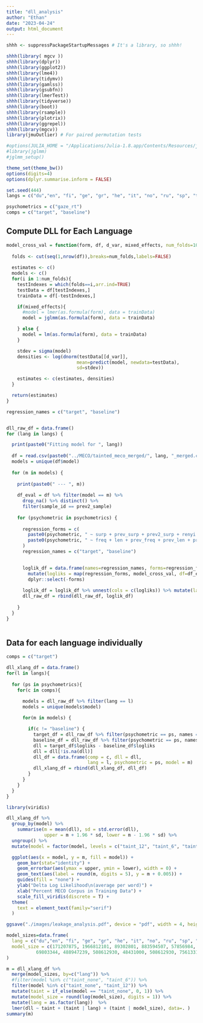 ```yaml
---
title: "dll_analysis"
author: "Ethan"
date: "2023-04-24"
output: html_document
---
```


```r
shhh <- suppressPackageStartupMessages # It's a library, so shhh!

shhh(library( mgcv ))
shhh(library(dplyr))
shhh(library(ggplot2))
shhh(library(lme4))
shhh(library(tidymv))
shhh(library(gamlss))
shhh(library(gsubfn))
shhh(library(lmerTest))
shhh(library(tidyverse))
shhh(library(boot))
shhh(library(rsample))
shhh(library(plotrix))
shhh(library(ggrepel))
shhh(library(mgcv))
library(jmuOutlier) # For paired permutation tests

#options(JULIA_HOME = "/Applications/Julia-1.8.app/Contents/Resources/julia/bin/")
#library(jglmm)
#jglmm_setup()

theme_set(theme_bw())
options(digits=4)
options(dplyr.summarise.inform = FALSE)
```

```r

set.seed(444)
langs = c("du","en", "fi", "ge", "gr", "he", "it", "no", "ru", "sp", "tr")

psychometrics = c("gaze_rt")
comps = c("target", "baseline")

```

## Compute DLL for Each Language

```r

model_cross_val = function(form, df, d_var, mixed_effects, num_folds=10){
  
  folds <- cut(seq(1,nrow(df)),breaks=num_folds,labels=FALSE)
  
  estimates <- c()
  models <- c()
  for(i in 1:num_folds){
    testIndexes = which(folds==i,arr.ind=TRUE)
    testData = df[testIndexes,]
    trainData = df[-testIndexes,]

    if(mixed_effects){
      #model = lmer(as.formula(form), data = trainData)
      model = jglmm(as.formula(form), data = trainData)

    } else {
      model = lm(as.formula(form), data = trainData)
    }

    stdev = sigma(model)
    densities <- log(dnorm(testData[[d_var]],
                          mean=predict(model, newdata=testData),
                          sd=stdev))

    estimates <- c(estimates, densities)
  }

  return(estimates)
}

```


```r


regression_names = c("target", "baseline")


dll_raw_df = data.frame()
for (lang in langs) {

  print(paste0("Fitting model for ", lang))
  
  df = read.csv(paste0("../MECO/tainted_meco_merged/", lang, "_merged.csv"))
  models = unique(df$model)
  
  for (m in models) {
    
    print(paste0(" --- ", m))
    
    df_eval = df %>% filter(model == m) %>%
      drop_na() %>% distinct() %>%
      filter(sample_id == prev2_sample)
  
    for (psychometric in psychometrics) {
      
      regression_forms = c(
        paste0(psychometric, " ~ surp + prev_surp + prev2_surp + renyi + prev_renyi + prev2_renyi + freq + len + prev_freq + prev_len + prev2_freq + prev2_len"),
        paste0(psychometric, " ~ freq + len + prev_freq + prev_len + prev2_freq + prev2_len")
      )
      regression_names = c("target", "baseline")

      
      loglik_df = data.frame(names=regression_names, forms=regression_forms) %>%
        mutate(logliks = map(regression_forms, model_cross_val, df=df_eval, d_var=psychometric, mixed_effects=F )) %>%
        dplyr::select(-forms)
      
      loglik_df = loglik_df %>% unnest(cols = c(logliks)) %>% mutate(lang = lang, psychometric = psychometric, model = m)
      dll_raw_df = rbind(dll_raw_df, loglik_df)
      
    }
  }
}



```

## Data for each language individually

```r
comps = c("target")

dll_xlang_df = data.frame()
for(l in langs){
  
  for (ps in psychometrics){
    for(c in comps){

      models = dll_raw_df %>% filter(lang == l)
      models = unique(models$model)
      
      for(m in models) {

        if(c != "baseline") {
          target_df = dll_raw_df %>% filter(psychometric == ps, names == c, lang == l, model == m)
          baseline_df = dll_raw_df %>% filter(psychometric == ps, names == "baseline", lang == l, model == m)
          dll = target_df$logliks - baseline_df$logliks
          dll = dll[!is.na(dll)]
          dll_df = data.frame(comp = c, dll = dll,
                              lang = l, psychometric = ps, model = m)
          dll_xlang_df = rbind(dll_xlang_df, dll_df)
        }
      }
    }
  }
}

```


```r
library(viridis)

dll_xlang_df %>%
  group_by(model) %>%
    summarise(m = mean(dll), sd = std.error(dll),
              upper = m + 1.96 * sd, lower = m - 1.96 * sd) %>%
  ungroup() %>%
  mutate(model = factor(model, levels = c("taint_12", "taint_6", "taint_none"), labels = c("100%", "50%", "0%"))) %>%

  ggplot(aes(x = model, y = m, fill = model)) +
    geom_bar(stat="identity") +
    geom_errorbar(aes(ymax = upper, ymin = lower), width = 0) +
    geom_text(aes(label = round(m, digits = 5), y = m + 0.005)) +
    guides(fill = "none") +
    ylab("Delta Log Likelihood\n(average per word)") +
    xlab("Percent MECO Corpus in Training Data") +
    scale_fill_viridis(discrete = T) +
  theme(
    text = element_text(family="serif")
  )

ggsave("./images/leakage_analysis.pdf", device = "pdf", width = 4, height = 2.5)


```

```r

model_sizes=data.frame(
  lang = c("du","en", "fi", "ge", "gr", "he", "it", "no", "ru", "sp", "tr", "ee", "ko"),
  model_size = c(171207875, 1966812101, 89302801, 883594507, 57856984, 112764698, 376994758, 
           69803344, 488947239, 508612930, 48431000, 508612930, 75613314)
)

m = dll_xlang_df %>%
  merge(model_sizes, by=c("lang")) %>%
  #filter(model %in% c("taint_none", "taint_6")) %>%
  filter(model %in% c("taint_none", "taint_12")) %>%
  mutate(taint = if_else(model == "taint_none", 0, 1)) %>%
  mutate(model_size = round(log(model_size), digits = 1)) %>%
  mutate(lang = as.factor(lang))  %>%
  lmer(dll ~ taint + (taint | lang) + (taint | model_size), data=. )
summary(m)


```

